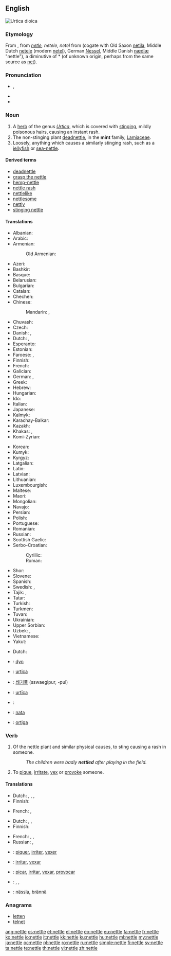 ==English==
[[File:Braendenaelde.jpg|thumb|right|''Urtica dioica'']]
{{wikipedia}}
{{wikispecies|Urtica}}

===Etymology===
From {{etyl|enm|en}}, from {{etyl|ang|en}} ''[[netle]], netele, netel'' from {{etyl|gem-pro|en}} {{term/t|gem-pro|*natilǭ}} (cogate with Old Saxon [[netila]], Middle Dutch [[netele]] (modern [[netel]]), German [[Nessel]], Middle Danish [[nædlæ]] "nettle"), a diminutive of *{{term||naton}} (of unknown origin, perhaps from the same source as [[net]]).

===Pronunciation===
* {{enPR|nĕt'(ə)l}}, {{IPA|/ˈnet(ə)l/}}
* {{audio|en-us-nettle.ogg|Audio (US)}}
* {{rhymes|ɛt(ə)l}}

===Noun===
{{en-noun}}

# A [[herb]] of the genus ''[[Urtica]]'', which is covered with [[sting]]ing, mildly poisonous hairs, causing an instant rash.
# The non-stinging plant [[deadnettle]], in the '''mint''' family, [[Lamiaceae]].
# Loosely, anything which causes a similarly stinging rash, such as a [[jellyfish]] or [[sea-nettle]].

====Derived terms====
* [[deadnettle]]
* [[grasp the nettle]]
* [[hemp-nettle]]
* [[nettle rash]]
* [[nettlelike]]
* [[nettlesome]]
* [[nettly]]
* [[stinging nettle]]

====Translations====
{{trans-top|stinging herb of genus Urtica}}
* Albanian: {{t|sq|hithëra}}
* Arabic: {{t|ar|قراص|m|tr=qurrāṣ}}
* Armenian: {{t|hy|եղինջ|tr=eġinǰ}}
*: Old Armenian: {{t|hy|եղիճ|tr=ełič}}
* Azeri: {{t|az|gicitkən}}
* Bashkir: {{t|ba|кесерткән|sc=Cyrl}}
* Basque: {{t+|eu|asun}}
* Belarusian: {{t|be|крапіва|f|tr=krapiva}}
* Bulgarian: {{t+|bg|коприва|f|tr=kopriva}}
* Catalan: {{t|ca|ortiga|f}}
* Chechen: {{t|ce|нитташ|tr=nittaş|sc=Cyrl}}
* Chinese:
*: Mandarin: {{t|cmn|蕁麻|sc=Hani}}, {{t+|cmn|荨麻|tr=qiánmá, xúnmá|sc=Hani}}
* Chuvash: {{t|cv|вĕлтĕрен|tr=vĕltĕren|sc=Cyrl}}
* Czech: {{t+|cs|kopřiva|f}}
* Danish: {{t|da|nælde|c}}, {{t|da|brændenælde|c}}
* Dutch: {{t|nl|netel|m}}, {{t+|nl|brandnetel|m}}
* Esperanto: {{t|eo|urtiko}}
* Estonian: {{t|et|nõgene}}
* Faroese: {{t|fo|nota|f}}, {{t|fo|brenninota|f}}
* Finnish: {{t+|fi|nokkonen}}
* French: {{t+|fr|ortie|f}}
* Galician: {{t+|gl|ortiga|f}}
* German: {{t+|de|Nessel|f}}, {{t+|de|Brennnessel|f}}
* Greek: {{t+|el|τσουκνίδα|f|tr=tsuknída}}
* Hebrew: {{t|he|סרפד|m|tr=sarpad}}
* Hungarian: {{t+|hu|csalán}}
* Ido: {{t+|io|urtiko}}
* Italian: {{t+|it|ortica|f}}
* Japanese: {{t|ja|蕁麻|tr=いらくさ, irakusa|sc=Jpan}}
* Kalmyk: {{t|xal|көгсн|tr=kögsn|sc=Cyrl}}
* Karachay-Balkar: {{t|krc|мурса|tr=mursa|sc=Cyrl}}
* Kazakh: {{t|kk|қалақай|tr=qalaqay|sc=Cyrl}}
* Khakas: {{t|kjh|салғанах|tr=salğanax|sc=Cyrl}}, {{t|kjh|сахчаң от|tr=saxçañ ot|sc=Cyrl}}
* Komi-Zyrian: {{t|kv|петшӧр|tr=petšör|sc=Cyrl}}
{{trans-mid}}
* Korean: {{t+|ko|쐐기풀|tr=sswaegipul|sc=Kore}}
* Kumyk: {{t|kum|къычытгъан|tr=qıçıtğan|sc=Cyrl}}
* Kyrgyz: {{t|ky|чалкан|tr=çalqan|sc=Cyrl}}
* Latgalian: {{t|ltg|ņuotre|f}}
* Latin: {{t|la|urtica|f}}
* Latvian: {{t|lv|nātre|f}}
* Lithuanian: {{t|lt|dilgėlė|f}}
* Luxembourgish: {{t|lb|Brennnessel|f}}
* Maltese: {{t|mt|ħurrieqa|f}}
* Maori: {{t|mi|ongaonga}}
* Mongolian: {{t|mn|халгай|tr=halgaj|sc=Cyrl}}
* Navajo: {{t|nv|hołchʼíʼí}}
* Persian: {{t+|fa|گزنه|tr=gazne}}
* Polish: {{t+|pl|pokrzywa|f}}
* Portuguese: {{t+|pt|urtiga|f}}
* Romanian: {{t+|ro|urzică|f}}
* Russian: {{t+|ru|крапива|f|tr=krapíva}}
* Scottish Gaelic: {{t|gd|deanntag|f}}
* Serbo-Croatian:
*: Cyrillic: {{t|sh|коприва|f}}
*: Roman: {{t|sh|kopriva|f}}
* Shor: {{t|cjs|шалғанақ|tr=şalğanaq|sc=Cyrl}}
* Slovene: {{t|sl|kopriva|f}}
* Spanish: {{t+|es|ortiga|f}}
* Swedish: {{t+|sv|nässla|c}}, {{t|sv|brännässla}}
* Tajik: {{t|tg|газна|tr=gazna|sc=Cyrl}}, {{t|tg|сӯзгиёҳ|tr=sūzgijoh|sc=Cyrl}}
* Tatar: {{t+|tt|кычыткан|tr=qıçıtqan|sc=Cyrl}}
* Turkish: {{t+|tr|ısırgan}}
* Turkmen: {{t|tk|iteşen}}
* Tuvan: {{t|tyv|шагар-оът|tr=şağar-òt|sc=Cyrl}}
* Ukrainian: {{t|uk|кропива|f|tr=kropyvá}}
* Upper Sorbian: {{t|hsb|kopřiwa|f}}
* Uzbek: {{t|uz|gazanda oʻt}}, {{t|uz|qichitqi oʻt}}
* Vietnamese: {{t+|vi|tầm ma}}
* Yakut: {{t|sah|ытырыык от|tr=ıtırıık ot|sc=Cyrl}}
{{trans-bottom}}

{{trans-see|deadnettle}}

{{trans-top|anything which causes such a rash}}
* Dutch: {{t+|nl|irritant}}
{{trans-mid}}
{{trans-bottom}}

{{checktrans-top}}
* {{ttbc|xdc}}: [[dyn]]
* {{ttbc|ia}}: [[urtica]]
* {{ttbc|ko}}: [[쐐기풀]] (sswaegipur, -pul)
{{trans-mid}}
* {{ttbc|la}}: [[urtīca]]
* {{ttbc|no}}: {{t|no|nesle|c}}
* {{ttbc|non}}: [[nata]]
* {{ttbc|pt}}: [[ortiga]] {{g|f}}
{{trans-bottom}}

===Verb===
{{en-verb|nettl|ing}}
{{context|transitive|lang=en}}

# {{context|literally|lang=en}} Of the nettle plant and similar physical causes, to sting causing a rash in someone.
#: ''The children were badly '''nettled''' after playing in the field.''
# {{context|figuratively|lang=en}} To [[pique]], [[irritate]], [[vex]] or [[provoke]] someone.

====Translations====
{{trans-top|of the nettle plant etc., to sting causing a rash}}
* Dutch: {{t+|nl|branden}}, {{t+|nl|irriteren}}, {{t+|nl|prikken}}, {{t+|nl|steken}}
* Finnish: {{t+|fi|polttaa}}
{{trans-mid}}
* French: {{t+|fr|piquer}}, {{t+|fr|irriter}}
{{trans-bottom}}

{{trans-top|to pique, irritate, vex or provoke someone}}
* Dutch: {{t+|nl|irriteren}}, {{t+|nl|steken}}, {{t|nl|op de heupen werken}}
* Finnish: {{t|fi|piikitellä}}
{{trans-mid}}
* French: {{t+|fr|piquer}}, {{t+|fr|irriter}}, {{t+|fr|vexer}}
* Russian: {{t+|ru|раздражать|n|tr=razdrazhat'|sc=Cyrl}}, {{t+|ru|уязвлять|n|tr=ooyazvlat'|sc=Cyrl}}
{{trans-bottom}}

{{checktrans-top}}
* {{ttbc|fr}}: [[piquer]], [[irriter]], [[vexer]]
* {{ttbc|ia}}: [[irritar]], [[vexar]]
{{trans-mid}}
* {{ttbc|pt}}: [[picar]], [[irritar]], [[vexar]], [[provocar]]
* {{ttbc|es}}: {{t+|es|picar}}, {{t+|es|irritar}}, {{t+|es|provocar}}
* {{ttbc|sv}}: [[nässla]], [[brännä]]
{{trans-bottom}}

===Anagrams===
* [[letten#English|letten]]
* [[telnet#English|telnet]]

[[ang:nettle]]
[[cs:nettle]]
[[et:nettle]]
[[el:nettle]]
[[eo:nettle]]
[[eu:nettle]]
[[fa:nettle]]
[[fr:nettle]]
[[ko:nettle]]
[[io:nettle]]
[[it:nettle]]
[[kk:nettle]]
[[ku:nettle]]
[[hu:nettle]]
[[ml:nettle]]
[[my:nettle]]
[[ja:nettle]]
[[oc:nettle]]
[[pl:nettle]]
[[ro:nettle]]
[[ru:nettle]]
[[simple:nettle]]
[[fi:nettle]]
[[sv:nettle]]
[[ta:nettle]]
[[te:nettle]]
[[th:nettle]]
[[vi:nettle]]
[[zh:nettle]]